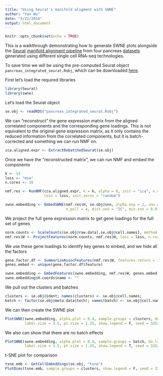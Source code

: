 ```yaml
---
title: "Using Seurat's manifold aligment with SWNE"
author: "Yan Wu"
date: "5/21/2018"
output: html_document
---
```


```r
knitr::opts_chunk$set(echo = TRUE)
```

This is a walkthrough demonstrating how to generate SWNE plots alongside the [Seurat](http://satijalab.org/seurat/) [manifold alignment pipeline]() from four pancreas [datasets](http://bit.ly/IAexpmat) generated using different single cell RNA-seq technologies.

To save time we will be using the pre-computed Seurat object `pancreas_integrated_seurat.Robj`, which can be downloaded [here](ftp://genome-miner.ucsd.edu/swne_files/pancreas_integrated_seurat.Robj).


First let's load the required libraries
```r
library(Seurat)
library(swne)
```


Let's load the Seurat object
```r
se.obj <- readRDS("pancreas_integrated_seurat.Robj")
```


We can "reconstruct" the gene expression matrix from the aligned correlated components and the corresponding gene loadings. This is not equivalent to the original gene expression matrix, as it only contains the reduced information from the correlated components, but it is batch-corrected and something we can run NMF on.
```r
cca.aligned.expr <- ExtractDebatchedSeurat(se.obj)
```


Once we have the "reconstructed matrix", we can run NMF and embed the components
```r
k <- 14
loss <- "mse"
n.cores <- 16

nmf.res <- RunNMF(cca.aligned.expr, k = k, alpha = 0, init = "ica", n.cores = n.cores,
                  loss = loss, init.zeros = "random")

swne.embedding <- EmbedSWNE(nmf.res$H, se.obj@snn, alpha.exp = 2, snn.exp = 0.1, 
                            n_pull = 4, dist.use = "IC", min.snn = 0.0)
```


We project the full gene expression matrix to get gene loadings for the full set of genes
```r
norm.counts <- ScaleCounts(se.obj@raw.data[,se.obj@cell.names], method = "log")
nmf.res$W <- ProjectFeatures(norm.counts, nmf.res$H, loss = loss, n.cores = n.cores)
```


We use these gene loadings to identify key genes to embed, and we hide all the factors
```r
gene.factor.df <- SummarizeAssocFeatures(nmf.res$W, features.return = 1)
genes.embed <- unique(gene.factor.df$feature)

swne.embedding <- EmbedFeatures(swne.embedding, nmf.res$W, genes.embed, n_pull = 4)
swne.embedding$H.coords$name <- ""
```


We pull out the clusters and batches
```r
clusters <- se.obj@ident; names(clusters) <- se.obj@cell.names;
batch <- factor(se.obj@meta.data$tech); names(batch) <- se.obj@cell.names
```


We can then create the SWNE plot
```r
PlotSWNE(swne.embedding, alpha.plot = 0.4, sample.groups = clusters, do.label = T, 
         label.size = 3.5, pt.size = 1.25, show.legend = F, seed = 3252354)
```


We also can show that there are no batch effects
```r
PlotSWNE(swne.embedding, alpha.plot = 0.4, sample.groups = batch, do.label = F, 
         label.size = 3.5, pt.size = 1.25, show.legend = T, seed = 3252354)
```


t-SNE plot for comparison
```r
tsne.emb <- GetCellEmbeddings(se.obj, "tsne")
PlotDims(tsne.emb, sample.groups = clusters, show.legend = F, seed = 3252354)
```